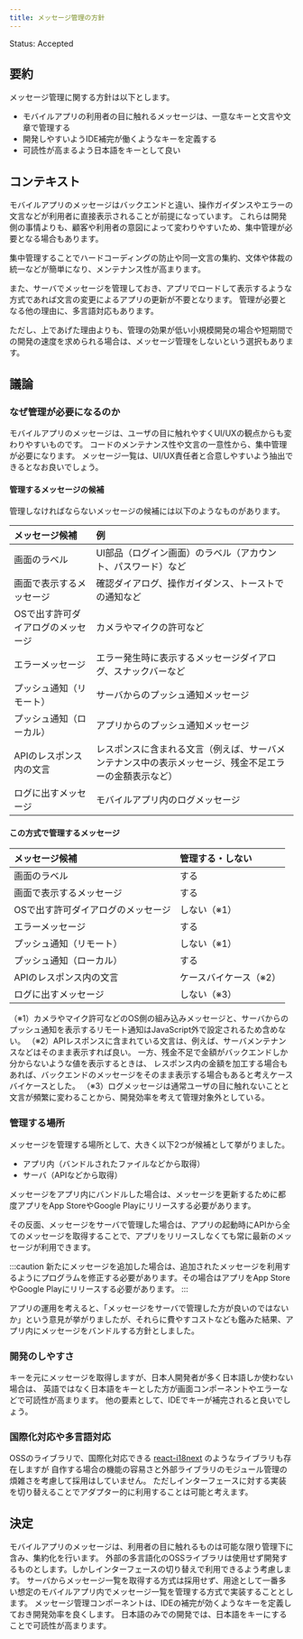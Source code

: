 ```yaml
---
title: メッセージ管理の方針
---
```


Status: Accepted

<!--
Proposed: 提案中
Accepted: 採用
Rejected: 却下
Superseded: 廃止
-->

## 要約

メッセージ管理に関する方針は以下とします。

- モバイルアプリの利用者の目に触れるメッセージは、一意なキーと文言や文章で管理する
- 開発しやすいようIDE補完が働くようなキーを定義する
- 可読性が高まるよう日本語をキーとして良い

## コンテキスト

モバイルアプリのメッセージはバックエンドと違い、操作ガイダンスやエラーの文言などが利用者に直接表示されることが前提になっています。
これらは開発側の事情よりも、顧客や利用者の意図によって変わりやすいため、集中管理が必要となる場合もあります。

集中管理することでハードコーディングの防止や同一文言の集約、文体や体裁の統一などが簡単になり、メンテナンス性が高まります。

また、サーバでメッセージを管理しておき、アプリでロードして表示するような方式であれば文言の変更によるアプリの更新が不要となります。
管理が必要となる他の理由に、多言語対応もあります。

ただし、上であげた理由よりも、管理の効果が低い小規模開発の場合や短期間での開発の速度を求められる場合は、メッセージ管理をしないという選択もあります。

## 議論

### なぜ管理が必要になるのか

モバイルアプリのメッセージは、ユーザの目に触れやすくUI/UXの観点からも変わりやすいものです。
コードのメンテナンス性や文言の一意性から、集中管理が必要になります。
メッセージ一覧は、UI/UX責任者と合意しやすいよう抽出できるとなお良いでしょう。

#### 管理するメッセージの候補

管理しなければならないメッセージの候補には以下のようなものがあります。

|メッセージ候補|例|
|:--|:--|
|画面のラベル|UI部品（ログイン画面）のラベル（アカウント、パスワード）など|
|画面で表示するメッセージ|確認ダイアログ、操作ガイダンス、トーストでの通知など|
|OSで出す許可ダイアログのメッセージ|カメラやマイクの許可など|
|エラーメッセージ|エラー発生時に表示するメッセージダイアログ、スナックバーなど|
|プッシュ通知（リモート）|サーバからのプッシュ通知メッセージ|
|プッシュ通知（ローカル）|アプリからのプッシュ通知メッセージ|
|APIのレスポンス内の文言|レスポンスに含まれる文言（例えば、サーバメンテナンス中の表示メッセージ、残金不足エラーの金額表示など）|
|ログに出すメッセージ|モバイルアプリ内のログメッセージ|

#### この方式で管理するメッセージ

|メッセージ候補|管理する・しない|
|:--|:--|
|画面のラベル|する|
|画面で表示するメッセージ|する|
|OSで出す許可ダイアログのメッセージ|しない（※1）|
|エラーメッセージ|する|
|プッシュ通知（リモート）|しない（※1）|
|プッシュ通知（ローカル）|する|
|APIのレスポンス内の文言|ケースバイケース（※2）|
|ログに出すメッセージ|しない（※3）|

（※1）カメラやマイク許可などのOS側の組み込みメッセージと、サーバからのプッシュ通知を表示するリモート通知はJavaScript外で設定されるため含めない。
（※2）APIレスポンスに含まれている文言は、例えば、サーバメンテナンスなどはそのまま表示すれば良い。
一方、残金不足で金額がバックエンドしか分からないような値を表示するときは、
レスポンス内の金額を加工する場合もあれば、バックエンドのメッセージをそのまま表示する場合もあると考えケースバイケースとした。
（※3）ログメッセージは通常ユーザの目に触れないことと文言が頻繁に変わることから、開発効率を考えて管理対象外としている。

### 管理する場所

メッセージを管理する場所として、大きく以下2つが候補として挙がりました。

- アプリ内（バンドルされたファイルなどから取得）
- サーバ（APIなどから取得）

メッセージをアプリ内にバンドルした場合は、メッセージを更新するために都度アプリをApp StoreやGoogle Playにリリースする必要があります。

その反面、メッセージをサーバで管理した場合は、アプリの起動時にAPIから全てのメッセージを取得することで、アプリをリリースしなくても常に最新のメッセージが利用できます。

:::caution
新たにメッセージを追加した場合は、追加されたメッセージを利用するようにプログラムを修正する必要があります。その場合はアプリをApp StoreやGoogle Playにリリースする必要があります。
:::

アプリの運用を考えると、「メッセージをサーバで管理した方が良いのではないか」という意見が挙がりましたが、それらに費やすコストなども鑑みた結果、アプリ内にメッセージをバンドルする方針としました。

### 開発のしやすさ

キーを元にメッセージを取得しますが、日本人開発者が多く日本語しか使わない場合は、
英語ではなく日本語をキーとした方が画面コンポーネントやエラーなどで可読性が高まります。
他の要素として、IDEでキーが補完されると良いでしょう。

### 国際化対応や多言語対応

OSSのライブラリで、国際化対応できる [react-i18next](https://react.i18next.com/) のようなライブラリも存在しますが
自作する場合の機能の容易さと外部ライブラリのモジュール管理の煩雑さを考慮して採用はしていません。
ただしインターフェースに対する実装を切り替えることでアダプター的に利用することは可能と考えます。

## 決定

モバイルアプリのメッセージは、利用者の目に触れるものは可能な限り管理下に含み、集約化を行います。
外部の多言語化のOSSライブラリは使用せず開発するものとします。しかしインターフェースの切り替えで利用できるよう考慮します。
サーバからメッセージ一覧を取得する方式は採用せず、用途として一番多い想定のモバイルアプリ内でメッセージ一覧を管理する方式で実装することとします。
メッセージ管理コンポーネントは、IDEの補完が効くようなキーを定義しておき開発効率を良くします。
日本語のみでの開発では、日本語をキーにすることで可読性が高まります。
